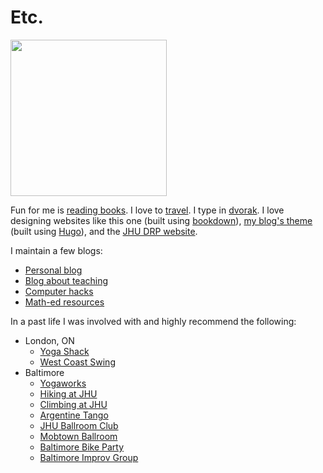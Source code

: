 # Etc.

[<img src="images/books.gif" width="250px" class="right" />](https://www.gocomics.com/sarahs-scribbles/2014/1/17)
  
Fun for me is [reading books]. I love to [travel]. I type in [dvorak].
I love designing websites like this one (built using [bookdown]), [my blog\'s theme]
(built using [Hugo]), and the [JHU DRP website].

I maintain a few blogs:

- [Personal blog]
- [Blog about teaching]
- [Computer hacks]
- [Math-ed resources]

In a past life I was involved with and highly recommend the following:

-   London, ON
    -   [Yoga Shack]
    -   [West Coast Swing]

-   Baltimore
    -   [Yogaworks]
    -   [Hiking at JHU]
    -   [Climbing at JHU]
    -   [Argentine Tango]
    -   [JHU Ballroom Club]
    -   [Mobtown Ballroom]
    -   [Baltimore Bike Party]
    -   [Baltimore Improv Group]

  [my blog\'s theme]: https://github.com/apurvnakade/HugoTheme
  [reading books]: https://apurvanakade.github.io/blog/notes/books/
  [Personal blog]: ./blog
  [Blog about teaching]: https://notleftasanexercise.wordpress.com/
  [bookdown]: https://bookdown.org/
  [Hugo]: https://gohugo.io/
  [JHU DRP website]: http://www.math.jhu.edu/drp.html

  [Math-ed resources]: https://www.notion.so/Math-Wiki-01783c0807aa4fa18d7d28a7f724fcde
  [Computer hacks]: https://www.notion.so/Wiki-1b656cca9c964d79b932d4c76cc8ed7d
  [travel]: https://drive.google.com/open?id=1wpCR64gzKc7Zp8V-FIn43ANMA6QULjMS&usp=sharing
 
  [dvorak]: https://en.wikipedia.org/wiki/Dvorak_Simplified_Keyboard
 
  [Yoga Shack]: https://www.yogashack.ca/
  [West Coast Swing]: https://westcoastswinglondon.ca/
  [Yogaworks]: https://www.yogaworks.com/baltimore/
  [Hiking at JHU]: https://studentaffairs.jhu.edu/recreation/experiential-education/trips/
 
  [Climbing at JHU]: https://studentaffairs.jhu.edu/recreation/facilities/climbing-wall/
 
  [Argentine Tango]: http://www.tangoestanoche.com/
  [JHU Ballroom Club]: https://www.facebook.com/groups/jhuballroom/
 
  [Mobtown Ballroom]: https://mobtownballroom.com/
  [Baltimore Bike Party]: https://baltimorebikeparty.com/
 
  [Baltimore Improv Group]: http://www.bigimprov.org/
